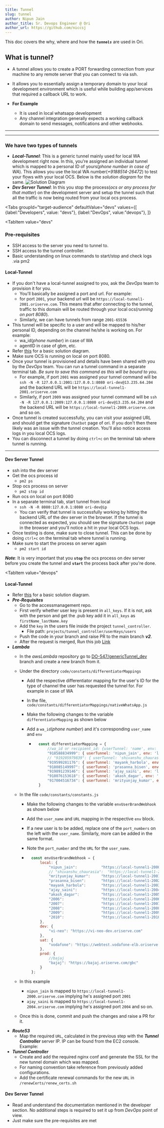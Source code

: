 ```yaml
---
title: Tunnel
slug: tunnel
author: Nipun Jain
author_title: Sr. Devops Engineer @ Ori
author_url: https://github.com/niccsj
---
```


This doc covers the why, where and how the ***`tunnels`*** are used in Ori.

## What is tunnel?

- A tunnel allows you to create a PORT forwarding connection from your machine to any remote server that you can connect to via ssh.
- It allows you to essentially assign a temporary domain to your local development environment which is useful while building app/services that required a callback URL to work.

- **For Example**
  - It is used in local whatsapp development
  - Any channel integration generally expects a working callback domain to send messages, notifications and other webhooks.

----
----

### We have two types of tunnels

- ***Local-Tunnel***: This is a generic tunnel mainly used for local WA development right now. In this, you're assigned an individual tunnel which is mapped to a personal ID of yours(*phone number in case of WA*). This allows you use the local WA number(*+9188514-26472*) to test your flows with your local OCS. Below is the *solution diagram* for the same.
   ![Solution Diagram](/img/tunnel/local-tunnel.jpg)
- ***Dev Server Tunnel***: In this you stop the process(*ocs or any process for that matter*) on the development server and setup the tunnel such that all the traffic is now being routed from your local ocs process.

<Tabs groupId="target-audience"
  defaultValue="devs"
  values={[
    {label:"Developers", value: "devs"},
    {label:"DevOps", value:"devops"},
  ]}
>
<TabItem
  value="devs"
>

### Pre-requisites

- SSH access to the server you need to tunnel to.
- SSH access to the tunnel controller.
- Basic understanding on linux commands to start/stop and check logs .via pm2

#### Local-Tunnel

- If you don't have a local-tunnel assigned to you, ask the *DevOps* team to provision it for you.
  - You'll basically be assigned a port and url. For example:
  - for port `2001`, your backend url will be `https://local-tunnel1-2001.oriserve.com`. This means that after connecting to the tunnel, traffic to this domain will be routed through your local ocs(*running on port 8080*).
  - Similarly, we can have tunnels from range `2001-65536`
- This tunnel will be specific to a user and will be mapped to his/her personal ID, depending on the channel he/she is working on. For example:
  - wa_id(*phone number*) in case of WA
  - agentID in case of gbm, etc.
- Refer [this](./tunnel#we-have-two-types-of-tunnels) for a basic solution diagram.
- Make sure OCS is running on local on port 8080.
- Once your tunnel is provisioned and details have been shared with you by the *DevOps* team. You can run a tunnel command in a separate terminal tab. *Be sure to save this command as this will be bound to you*.
  - For example, if port `2001` was assigned your tunnel command will be `ssh -N -R 127.0.0.1:2001:127.0.0.1:8080 ori-dev@13.235.64.204` and the backend URL will be `https://local-tunnel1-2001.oriserve.com`
  - Similarly, if port `2009` was assigned your tunnel command will be `ssh -N -R 127.0.0.1:2009:127.0.0.1:8080 ori-dev@13.235.64.204` and the backend URL will be `https://local-tunnel1-2009.oriserve.com` and so on.
- Once tunnel is created successfully, you can visit your assigned URL and should get the signature `Chatbot` page of ori. If you don't then there likely was an issue with the tunnel creation. You'll also notice access logs in you local OCS logs.
- You can disconnect a tunnel by doing `ctrl+c` on the terminal tab where tunnel is running.

----

#### Dev Server Tunnel

- ssh into the dev server
- Get the ocs process id
  - `pm2 ps`
- Stop ocs process on server
  - `pm2 stop id`
- Run ocs on local on port 8080
- In a separate terminal tab, start tunnel from local
  - `ssh -N -R 8080:127.0.0.1:8080 ori-dev@ip`
  - You can verify that tunnel is successfully working by hitting the backend URL of the dev server in the browser. If the tunnel is connected as expected, you should see the signature `Chatbot` page in the browser and you'll notice a hit in your local OCS logs.
- Once testing is done, make sure to close tunnel. This can be done by doing `ctrl+c` on the terminal tab where tunnel is running.
- Make sure to start the process on server again
  - `pm2 start id`

***Note***: It is very important that you **`stop`** the ocs process on dev server before you create the tunnel and **`start`** the process back after you're done.

</TabItem>

<TabItem
  value="devops"
>

#### Local-Tunnel

- Refer [this](./tunnel#we-have-two-types-of-tunnels) for a basic solution diagram.
- ***Pre-Requisites***
  - Go to the accessmanagement repo.
  - First verify whether user key is present in `all_keys`.  If it is not, ask with the person and get the .pub key add it in `all_keys` as `firstName_lastName.key`
  - Add the `key` in the users file inside the project `tunnel_controller`.
    - File path: `projects/tunnel_controller/userKeys/users`
  - Push the code in your branch and raise PR to the main branch ***v2***.
  - After the request is merged, Run this job [Link](https://jenkins.oriserve.com/view/accessManagement/job/test-accessmanagement/)
- ***Lambda***
  - In the *awsLambda* repository go to [DO-547/genericTunnel_dev](https://bitbucket.org/ori-nipun/awslambda/src/ea08cfa0f47664d5c7570dceb7656c70d5c6257b/?at=DO-547%2FgenericTunnel_dev) branch and create a new branch from it.
  - Under the directory `code/constants/differentiatorMappings`
    - Add the respective differentiator mapping for the user's ID for the type of channel the user has requested the tunnel for. For example in case of WA
    - In the file, `code/constants/differentiatorMappings/nativeWhatsApp.js`
    - Make the following changes to the variable `differentiatorMapping` as shown below
    - Add a `wa_id`(*phone number*) and it's corresponding `user_name` and `env`

      - ```javascript
          const differentiatorMapping = {
              //wa_id or recipient_id: {userTunnel: 'name', env: 'local/dev/uat/prod'}
              "918588834999": { userTunnel: 'nipun_jain', env: 'local' },
              // "919205979839": { userTunnel: 'shivanshu_chaurasia', env: 'local' },
              "919599281176": { userTunnel: 'mayank_harbola', env: 'local' },
              "918085149997": { userTunnel: 'prasanna_bisen', env: 'local' },
              "919891239146": { userTunnel: 'ajay_saini', env: 'local' },
              "918076153618": { userTunnel: 'akash_dagar', env: 'local' },
              "917004516734": { userTunnel: 'mrityunjay_kumar', env: 'local' },
          }
        ```

  - In the file `code/constants/constants.js`
    - Make the following changes to the variable `envUserBrandWebhook` as shown below
    - Add the `user_name` and `URL` mapping in the respective `env` block.
    - If a new user is to be added, replace one of the `port_numbers` on the left with the `user_name`. Similarly, more can be added in the same format.
    - Note the `port_number` and the `URL` for the `user_name`.

    - ```javascript
        const envUserBrandWebhook = {
            local: {
                "nipun_jain":           "https://local-tunnel1-2000.oriserve.com",
                // "shivanshu_chaurasia":  "https://local-tunnel1-2001.oriserve.com",
                "mrityunjay_kumar":     "https://local-tunnel1-2001.oriserve.com",
                "prasanna_bisen":       "https://local-tunnel1-2002.oriserve.com",
                "mayank_harbola":       "https://local-tunnel1-2003.oriserve.com",
                "ajay_saini":           "https://local-tunnel1-2004.oriserve.com",
                "akash_dagar":          "https://local-tunnel1-2005.oriserve.com",
                "2006":                 "https://local-tunnel1-2006.oriserve.com",
                "2007":                 "https://local-tunnel1-2007.oriserve.com",
                "2008":                 "https://local-tunnel1-2008.oriserve.com",
                "2009":                 "https://local-tunnel1-2009.oriserve.com",
                "2010":                 "https://local-tunnel1-2010.oriserve.com",
            },
            dev: {
                "vi-neo": "https://vi-neo-dev.oriserve.com"
            },
            uat: {
                "vodafone": "https://webtest.vodafone-elb.oriserve.in/gbc",
            },
            prod: {
                //bajaj
                "bajaj": "https://bajaj.oriserve.com/gbc"
            }
        };
      ```

  - In this example
    - `nipun_jain` is mapped to `https://local-tunnel1-2000.oriserve.com` implying he's assigned port `2001`
    - `ajay_saini` is mapped to `https://local-tunnel1-2004.oriserve.com` implying he's assigned port `2004` and so on.
  - Once this is done, commit and push the changes and raise a PR for it.
- ***Route53***
  - Map the required `URL`, calculated in the previous step with the ***Tunnel Controller*** server IP. IP can be found from the EC2 console. Example:
- ***Tunnel Controller***
  - Create and add the required nginx conf and generate the SSL for the new tunnel domain which was mapped.
  - For naming convention take reference from previously added configurations.
  - Add the certificate renewal commands for the new `URL` in `/renewCerts/renew_certs.sh`

#### Dev Server Tunnel

- Read and understand the documentation mentioned in the developer section. No additional steps is required to set it up from *DevOps* point of view.
- Just make sure the pre-requisites are met

</TabItem>
</Tabs>
